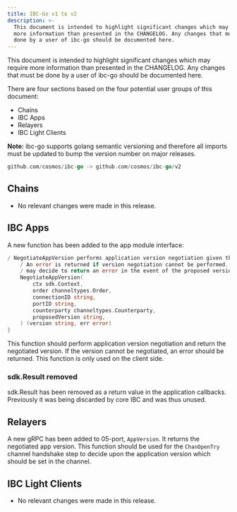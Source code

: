 ```yaml
---
title: IBC-Go v1 to v2
description: >-
  This document is intended to highlight significant changes which may require
  more information than presented in the CHANGELOG. Any changes that must be
  done by a user of ibc-go should be documented here.
---
```


This document is intended to highlight significant changes which may require more information than presented in the CHANGELOG.
Any changes that must be done by a user of ibc-go should be documented here.

There are four sections based on the four potential user groups of this document:

* Chains
* IBC Apps
* Relayers
* IBC Light Clients

**Note:** ibc-go supports golang semantic versioning and therefore all imports must be updated to bump the version number on major releases.

```go
github.com/cosmos/ibc-go -> github.com/cosmos/ibc-go/v2
```

## Chains

* No relevant changes were made in this release.

## IBC Apps

A new function has been added to the app module interface:

```go expandable
/ NegotiateAppVersion performs application version negotiation given the provided channel ordering, connectionID, portID, counterparty and proposed version.
    / An error is returned if version negotiation cannot be performed. For example, an application module implementing this interface
    / may decide to return an error in the event of the proposed version being incompatible with it's own
    NegotiateAppVersion(
        ctx sdk.Context,
        order channeltypes.Order,
        connectionID string,
        portID string,
        counterparty channeltypes.Counterparty,
        proposedVersion string,
    ) (version string, err error)
}
```

This function should perform application version negotiation and return the negotiated version. If the version cannot be negotiated, an error should be returned. This function is only used on the client side.

### sdk.Result removed

sdk.Result has been removed as a return value in the application callbacks. Previously it was being discarded by core IBC and was thus unused.

## Relayers

A new gRPC has been added to 05-port, `AppVersion`. It returns the negotiated app version. This function should be used for the `ChanOpenTry` channel handshake step to decide upon the application version which should be set in the channel.

## IBC Light Clients

* No relevant changes were made in this release.
